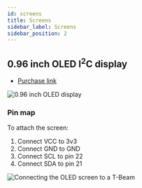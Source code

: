 ```yaml
---
id: screens
title: Screens
sidebar_label: Screens
sidebar_position: 2
---
```


## 0.96 inch OLED I<sup>2</sup>C display

- [Purchase link](https://www.aliexpress.com/item/32922106384.html)

![0.96 inch OLED display](/img/hardware/screen.png)

### Pin map

To attach the screen:

1. Connect VCC to 3v3
2. Connect GND to GND
3. Connect SCL to pin 22
4. Connect SDA to pin 21

![Connecting the OLED screen to a T-Beam](/img/hardware/t-beam-screen.jpg)
